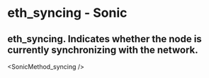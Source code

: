 # eth_syncing - Sonic

## eth_syncing. Indicates whether the node is currently synchronizing with the network.


<SonicMethod_syncing />

